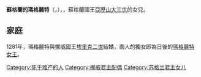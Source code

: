 {{Otheruses|subject=[[亚历山大三世_(苏格兰)|亞歷山大三世]]的女兒|other=其他同名的蘇格蘭公主|蘇格蘭的瑪格麗特}}
{{Infobox royalty|consort=yes
| name        = 蘇格蘭的瑪格麗特
| succession  = 挪威王后
| reign       = 1281年 — 1283年
| birth_date  = {{birth date|1261|2|28|df=y}}
| birth_place = [[溫莎|溫莎]]
| death_date  = {{death date and age|1283|4|9|1261|2|28|df=y}}
| death_place = [[滕斯贝格|通斯堡]]
| house       = [[鄧肯王朝|鄧肯王朝]]
| father      = [[亚历山大三世_(苏格兰)|亞歷山大三世]]
| mother      = [[英格蘭的瑪格麗特|英格蘭的瑪格麗特]]
}}
'''蘇格蘭的瑪格麗特'''（{{lang-en|Margaret of Scotland}}，{{bd|1261年|2月28日|1283年|4月9日}}），{{le|挪威王后|List of Norwegian consorts}}，蘇格蘭國王[[亚历山大三世_(苏格兰)|亞歷山大三世]]的女兒。

== 家庭 ==
1281年，瑪格麗特與挪威國王[[埃里克二世_(挪威)|埃里克二世]]結婚，兩人的獨女即為日後的[[玛格丽特女王_(苏格兰)|瑪格麗特女王]]。

[[Category:死于难产的人|Category:死于难产的人]]
[[Category:挪威君主配偶|Category:挪威君主配偶]]
[[Category:苏格兰君主女儿|Category:苏格兰君主女儿]]